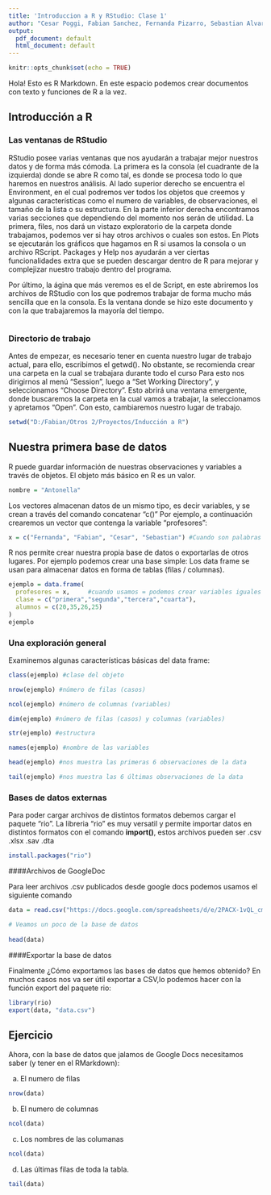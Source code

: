 ---
title: 'Introduccion a R y RStudio: Clase 1'
author: "Cesar Poggi, Fabian Sanchez, Fernanda Pizarro, Sebastian Alvarez"
output:
  pdf_document: default
  html_document: default
---

```{r setup, include=FALSE}
knitr::opts_chunk$set(echo = TRUE)
```

Hola! Esto es R Markdown.
En este espacio podemos crear documentos con texto y funciones de R a la vez.

## Introducción a R

### Las ventanas de RStudio

RStudio posee varias ventanas que nos ayudarán a trabajar mejor nuestros datos y de forma más cómoda. La primera es la consola (el cuadrante de la izquierda) donde se abre R como tal, es donde se procesa todo lo que haremos en nuestros análisis. Al lado superior derecho se encuentra el Environment, en el cual podremos ver todos los objetos que creemos y algunas características como el numero de variables, de observaciones, el tamaño de la lista o su estructura. En la parte inferior derecha encontramos varias secciones que dependiendo del momento nos serán de utilidad. La primera, files, nos dará un vistazo exploratorio de la carpeta donde trabajamos, podemos ver si hay otros archivos o cuales son estos. En Plots se ejecutarán los gráficos que hagamos en R si usamos la consola o un archivo RScript. Packages y Help nos ayudarán a ver ciertas funcionalidades extra que se pueden descargar dentro de R para mejorar y complejizar nuestro trabajo dentro del programa.

Por último, la ágina que más veremos es el de Script, en este abriremos los archivos de RStudio con los que podremos trabajar de forma mucho más sencilla que en la consola. Es la ventana donde se hizo este documento y con la que trabajaremos la mayoría del tiempo.

```{r}

```

### Directorio de trabajo

Antes de empezar, es necesario tener en cuenta nuestro lugar de trabajo actual, para ello, escribimos el 
getwd(). No obstante, se recomienda crear una carpeta en la cual se trabajara durante todo el curso
Para esto nos dirigirnos al menú “Session”, luego a “Set Working Directory”, y seleccionamos “Choose
Directory”. Esto abrirá una ventana emergente, donde buscaremos la carpeta en la cual vamos a trabajar,
la seleccionamos y apretamos “Open”. Con esto, cambiaremos nuestro lugar de trabajo.

```{r}
setwd("D:/Fabian/Otros 2/Proyectos/Inducción a R")
```

## Nuestra primera base de datos

R puede guardar información de nuestras observaciones y variables a través de objetos. El objeto más básico en R es un valor.

```{r}
nombre = "Antonella"
```

Los vectores almacenan datos de un mismo tipo, es decir variables, y se crean a través del
comando concatenar “c()”
Por ejemplo, a continuación crearemos un vector que contenga la variable “profesores”:

```{r}
x = c("Fernanda", "Fabian", "Cesar", "Sebastian") #Cuando son palabras es necesario poner comillas
```

R nos permite crear nuestra propia base de datos o exportarlas de otros lugares. 
Por ejemplo podemos crear una base simple:
Los data frame se usan para almacenar datos en forma de tablas (filas / columnas). 

```{r}
ejemplo = data.frame(
  profesores = x,     #cuando usamos = podemos crear variables iguales con diferente nombre
  clase = c("primera","segunda","tercera","cuarta"),
  alumnos = c(20,35,26,25)
)
ejemplo
```

### Una exploración general

Examinemos algunas características básicas del data frame:

```{r}
class(ejemplo) #clase del objeto
```
```{r}
nrow(ejemplo) #número de filas (casos)
```
```{r}
ncol(ejemplo) #número de columnas (variables)
```
```{r}
dim(ejemplo) #número de filas (casos) y columnas (variables) 
```
```{r}
str(ejemplo) #estructura 
```
```{r}
names(ejemplo) #nombre de las variables 
```
```{r}
head(ejemplo) #nos muestra las primeras 6 observaciones de la data
```
```{r}
tail(ejemplo) #nos muestra las 6 últimas observaciones de la data
```

### Bases de datos externas

Para poder cargar archivos de distintos formatos debemos cargar el paquete "rio". La libreria "rio" es muy versatil y permite importar datos en distintos formatos con el comando **import()**, estos archivos pueden ser .csv .xlsx .sav .dta
```{r}
install.packages("rio")
```

####Archivos de GoogleDoc

Para leer archivos .csv publicados desde google docs podemos usamos el siguiente comando

```{r}
data = read.csv("https://docs.google.com/spreadsheets/d/e/2PACX-1vQL_cm-BMwcCSxUofV_13L0zDiXOP-KaoEWMr8SeSfX-dLd5yzjBg9FoNsZSEwpakCylZzMB0r6dPXU/pub?output=csv")
```


```{r}
# Veamos un poco de la base de datos
 
head(data)
```

####Exportar la base de datos

Finalmente ¿Cómo exportamos las bases de datos que hemos obtenido? 
En muchos casos nos va ser útil exportar a CSV,lo podemos hacer con la función export del paquete rio:

```{r}
library(rio)
export(data, "data.csv") 
```

## Ejercicio

Ahora, con la base de datos que jalamos de Google Docs necesitamos saber (y tener en el RMarkdown):

a. El numero de filas
```{r}
nrow(data)
```
b. El numero de columnas
```{r}
ncol(data)
```
c. Los nombres de las columanas 
```{r}
ncol(data)
```
d. Las últimas filas de toda la tabla.
```{r}
tail(data)
```


